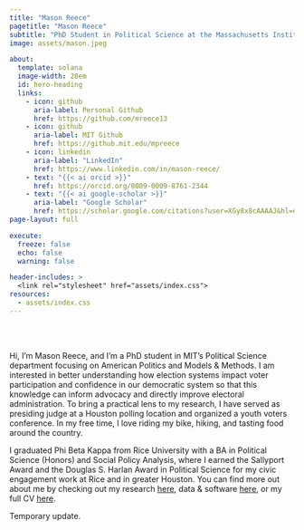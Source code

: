 ```yaml
---
title: "Mason Reece"
pagetitle: "Mason Reece"
subtitle: "PhD Student in Political Science at the Massachusetts Institute of Technology"
image: assets/mason.jpeg

about:
  template: solana
  image-width: 28em
  id: hero-heading
  links:
    - icon: github
      aria-label: Personal Github
      href: https://github.com/mreece13
    - icon: github
      aria-label: MIT Github
      href: https://github.mit.edu/mpreece
    - icon: linkedin
      aria-label: "LinkedIn"
      href: https://www.linkedin.com/in/mason-reece/
    - text: "{{< ai orcid >}}"
      href: https://orcid.org/0009-0009-8761-2344
    - text: "{{< ai google-scholar >}}"
      aria-label: "Google Scholar"
      href: https://scholar.google.com/citations?user=XGy8x8cAAAAJ&hl=en
page-layout: full

execute: 
  freeze: false
  echo: false
  warning: false

header-includes: >
  <link rel="stylesheet" href="assets/index.css">
resources:
  - assets/index.css
---
```


<br><br>


::: {#hero-heading}

Hi, I’m Mason Reece, and I’m a PhD student in MIT’s Political Science department focusing on American Politics and Models & Methods. I am interested in better understanding how election systems impact voter participation and confidence in our democratic system so that this knowledge can inform advocacy and directly improve electoral administration. To bring a practical lens to my research, I have served as presiding judge at a Houston polling location and organized a youth voters conference. In my free time, I love riding my bike, hiking, and tasting food around the country.

I graduated Phi Beta Kappa from Rice University with a BA in Political Science (Honors) and Social Policy Analysis, where I earned the Sallyport Award and the Douglas S. Harlan Award in Political Science for my civic engagement work at Rice and in greater Houston. You can find more out about me by checking out my research [here](/research), data & software [here](/data), or my full CV [here](files/cv.pdf).

Temporary update.

:::
